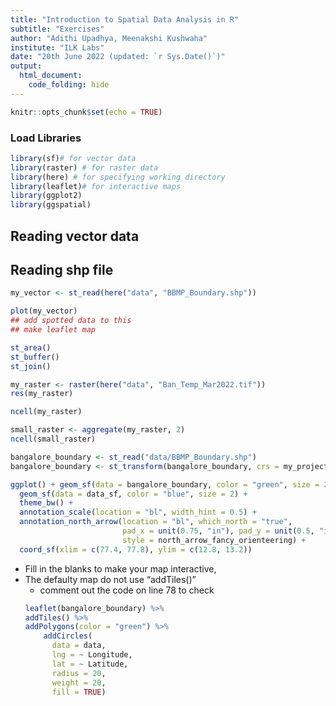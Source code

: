 ```yaml
---
title: "Introduction to Spatial Data Analysis in R"
subtitle: "Exercises"
author: "Adithi Upadhya, Meenakshi Kushwaha"
institute: "ILK Labs"
date: "20th June 2022 (updated: `r Sys.Date()`)"
output:
  html_document:
    code_folding: hide
---
```


```r
knitr::opts_chunk$set(echo = TRUE)
```

### Load Libraries  


```r
library(sf)# for vector data
library(raster) # for raster data
library(here) # for specifying working directory
library(leaflet)# for interactive maps
library(ggplot2)
library(ggspatial)

```

## Reading vector data 
## Reading shp file

```r
my_vector <- st_read(here("data", "BBMP_Boundary.shp"))

plot(my_vector)
## add spotted data to this
## make leaflet map
```


```r
st_area()
st_buffer()
st_join()
```

```r
my_raster <- raster(here("data", "Ban_Temp_Mar2022.tif"))
res(my_raster)

ncell(my_raster)

small_raster <- aggregate(my_raster, 2)
ncell(small_raster)

```

```r
bangalore_boundary <- st_read("data/BBMP_Boundary.shp")
bangalore_boundary <- st_transform(bangalore_boundary, crs = my_projection)

ggplot() + geom_sf(data = bangalore_boundary, color = "green", size = 2, alpha = 0.1, fill = "green") +
  geom_sf(data = data_sf, color = "blue", size = 2) + 
  theme_bw() +
  annotation_scale(location = "bl", width_hint = 0.5) +
  annotation_north_arrow(location = "bl", which_north = "true", 
                         pad_x = unit(0.75, "in"), pad_y = unit(0.5, "in"),
                         style = north_arrow_fancy_orienteering) +
  coord_sf(xlim = c(77.4, 77.8), ylim = c(12.8, 13.2))
```

- Fill in the blanks to make your map interactive, 
- The defaulty map do not use "addTiles()"
   - comment out the code on line 78 to check
```r

leaflet(bangalore_boundary) %>% 
  addTiles() %>% 
  addPolygons(color = "green") %>%
      addCircles(
        data = data,
        lng = ~ Longitude,
        lat = ~ Latitude,
        radius = 20,
        weight = 20,
        fill = TRUE)
```

